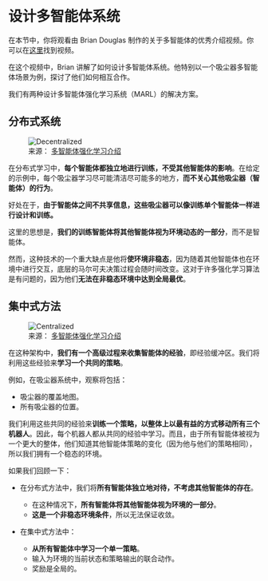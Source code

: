 # 设计多智能体系统

在本节中，你将观看由 Brian Douglas 制作的关于多智能体的优秀介绍视频。你可以在<a href="https://www.youtube.com/channel/UCq0imsn84ShAe9PBOFnoIrg">这里</a>找到视频。

<Youtube id="qgb0gyrpiGk" />


在这个视频中，Brian 讲解了如何设计多智能体系统。他特别以一个吸尘器多智能体场景为例，探讨了他们如何相互合作。

我们有两种设计多智能体强化学习系统（MARL）的解决方案。

## 分布式系统

<figure>
<img src="https://huggingface.co/datasets/huggingface-deep-rl-course/course-images/resolve/main/en/unit10/decentralized.png" alt="Decentralized"/>
<figcaption>
来源： <a href="https://www.youtube.com/watch?v=qgb0gyrpiGk"> 多智能体强化学习介绍 </a>
</figcaption>
</figure>

在分布式学习中，**每个智能体都独立地进行训练，不受其他智能体的影响**。在给定的示例中，每个吸尘器学习尽可能清洁尽可能多的地方，**而不关心其他吸尘器（智能体）的行为**。

好处在于，**由于智能体之间不共享信息，这些吸尘器可以像训练单个智能体一样进行设计和训练。**

这里的思想是，**我们的训练智能体将其他智能体视为环境动态的一部分**，而不是智能体。

然而，这种技术的一个重大缺点是他将**使环境非稳态**，因为随着其他智能体也在环境中进行交互，底层的马尔可夫决策过程会随时间改变。这对于许多强化学习算法是有问题的，因为他们**无法在非稳态环境中达到全局最优**。

## 集中式方法

<figure>
<img src="https://huggingface.co/datasets/huggingface-deep-rl-course/course-images/resolve/main/en/unit10/centralized.png" alt="Centralized"/>
<figcaption>
来源： <a href="https://www.youtube.com/watch?v=qgb0gyrpiGk"> 多智能体强化学习介绍</a>
</figcaption>
</figure>

在这种架构中，**我们有一个高级过程来收集智能体的经验**，即经验缓冲区。我们将利用这些经验来**学习一个共同的策略**。

例如，在吸尘器系统中，观察将包括：
- 吸尘器的覆盖地图。
- 所有吸尘器的位置。

我们利用这些共同的经验来**训练一个策略，以整体上以最有益的方式移动所有三个机器人**。因此，每个机器人都从共同的经验中学习。而且，由于所有智能体被视为一个更大的整体，他们知道其他智能体策略的变化（因为他与他们的策略相同），所以我们拥有一个稳态的环境。

如果我们回顾一下：
- 在分布式方法中，我们将**所有智能体独立地对待，不考虑其他智能体的存在**。
  - 在这种情况下，**所有智能体将其他智能体视为环境的一部分**。
  - **这是一个非稳态环境条件**，所以无法保证收敛。

- 在集中式方法中：
  - **从所有智能体中学习一个单一策略**。
  - 输入为环境的当前状态和策略输出的联合动作。
  - 奖励是全局的。
